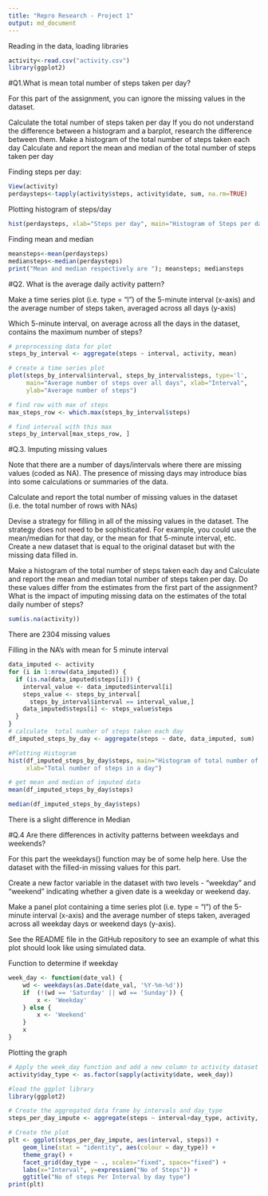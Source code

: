 ---
title: "Repro Research - Project 1"
output: md_document
---

Reading in the data, loading libraries

```{r}
activity<-read.csv("activity.csv")
library(ggplot2)
```

#Q1.What is mean total number of steps taken per day?

For this part of the assignment, you can ignore the missing values in the dataset.

Calculate the total number of steps taken per day
If you do not understand the difference between a histogram and a barplot, research the difference between them. 
Make a histogram of the total number of steps taken each day
Calculate and report the mean and median of the total number of steps taken per day

Finding steps per day:

```{r}
View(activity)
perdaysteps<-tapply(activity$steps, activity$date, sum, na.rm=TRUE)
```

Plotting histogram of steps/day

```{r}
hist(perdaysteps, xlab="Steps per day", main="Histogram of Steps per day")
```

Finding mean and median

```{r}
meansteps<-mean(perdaysteps)
mediansteps<-median(perdaysteps)
print("Mean and median respectively are "); meansteps; mediansteps
```

#Q2. What is the average daily activity pattern?

Make a time series plot (i.e. type = "l") of the 5-minute interval (x-axis) and the average number of steps taken, averaged across all days (y-axis)

Which 5-minute interval, on average across all the days in the dataset, contains the maximum number of steps?

```{r}
# preprocessing data for plot
steps_by_interval <- aggregate(steps ~ interval, activity, mean)

# create a time series plot 
plot(steps_by_interval$interval, steps_by_interval$steps, type='l', 
     main="Average number of steps over all days", xlab="Interval", 
     ylab="Average number of steps")
```

```{r}
# find row with max of steps
max_steps_row <- which.max(steps_by_interval$steps)

# find interval with this max
steps_by_interval[max_steps_row, ]
```


#Q.3. Imputing missing values

Note that there are a number of days/intervals where there are missing values (coded as NA). The presence of missing days may introduce bias into some calculations or summaries of the data.

Calculate and report the total number of missing values in the dataset (i.e. the total number of rows with NAs)

Devise a strategy for filling in all of the missing values in the dataset. The strategy does not need to be sophisticated. For example, you could use the mean/median for that day, or the mean for that 5-minute interval, etc.
Create a new dataset that is equal to the original dataset but with the missing data filled in.

Make a histogram of the total number of steps taken each day and Calculate and report the mean and median total number of steps taken per day. Do these values differ from the estimates from the first part of the assignment? 
What is the impact of imputing missing data on the estimates of the total daily number of steps?

```{r}
sum(is.na(activity))
```

There are 2304 missing values

Filling in the NA's with mean for 5 minute interval

```{r}
data_imputed <- activity
for (i in 1:nrow(data_imputed)) {
  if (is.na(data_imputed$steps[i])) {
    interval_value <- data_imputed$interval[i]
    steps_value <- steps_by_interval[
      steps_by_interval$interval == interval_value,]
    data_imputed$steps[i] <- steps_value$steps
  }
}
# calculate  total number of steps taken each day
df_imputed_steps_by_day <- aggregate(steps ~ date, data_imputed, sum)

#Plotting Histogram
hist(df_imputed_steps_by_day$steps, main="Histogram of total number of steps per day (imputed)", 
     xlab="Total number of steps in a day")
```

```{r}
# get mean and median of imputed data
mean(df_imputed_steps_by_day$steps)

median(df_imputed_steps_by_day$steps)
```

There is a slight difference in Median


#Q.4 Are there differences in activity patterns between weekdays and weekends?

For this part the weekdays() function may be of some help here. Use the dataset with the filled-in missing values for this part.

Create a new factor variable in the dataset with two levels - "weekday" and "weekend" indicating whether a given date is a weekday or weekend day.

Make a panel plot containing a time series plot (i.e. type = "l") of the 5-minute interval (x-axis) and the average number of steps taken, averaged across all weekday days or weekend days (y-axis). 

See the README file in the GitHub repository to see an example of what this plot should look like using simulated data.

Function to determine if weekday
```{r}
week_day <- function(date_val) {
    wd <- weekdays(as.Date(date_val, '%Y-%m-%d'))
    if  (!(wd == 'Saturday' || wd == 'Sunday')) {
        x <- 'Weekday'
    } else {
        x <- 'Weekend'
    }
    x
}
```

Plotting the graph
```{r}
# Apply the week_day function and add a new column to activity dataset
activity$day_type <- as.factor(sapply(activity$date, week_day))

#load the ggplot library
library(ggplot2)

# Create the aggregated data frame by intervals and day_type
steps_per_day_impute <- aggregate(steps ~ interval+day_type, activity, mean)

# Create the plot
plt <- ggplot(steps_per_day_impute, aes(interval, steps)) +
    geom_line(stat = "identity", aes(colour = day_type)) +
    theme_gray() +
    facet_grid(day_type ~ ., scales="fixed", space="fixed") +
    labs(x="Interval", y=expression("No of Steps")) +
    ggtitle("No of steps Per Interval by day type")
print(plt)
```


